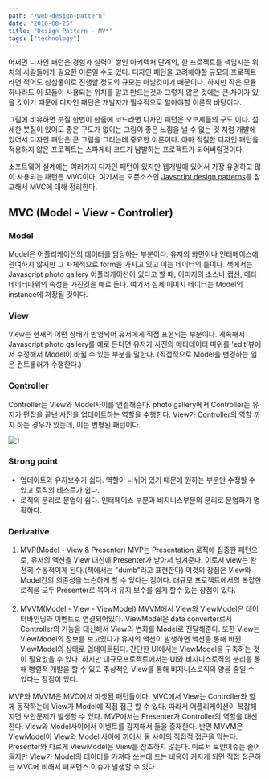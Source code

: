```yaml
---
path: "/web-design-pattern"
date: "2016-08-25"
title: "Design Pattern - MV*"
tags: ["technology"]
---
```


어쩌면 디자인 패턴은 경험과 실력이 쌓인 아키텍처 단계의, 한 프로젝트를 책임지는 위치의 사람들에게 필요한 이론일 수도 있다. 디자인 패턴을 고려해야할 규모의 프로젝트라면 적어도 심심풀이로 진행할 정도의 규모는 아닐것이기 때문이다. 하지만 작은 모듈하나라도 이 모듈이 사용되는 위치를 알고 만드는것과 그렇지 않은 것에는 큰 차이가 있을 것이기 때문에 디자인 패턴은 개발자가 필수적으로 알아야할 이론적 바탕이다.

그림에 비유하면 붓질 한번이 한줄에 코드라면 디자인 패턴은 오브제들의 구도 이다. 섬세한 붓질이 있어도 좋은 구도가 없이는 그림이 좋은 느낌을 낼 수 없는 것 처럼 개발에 있어서 디자인 패턴은 큰 그림을 그리는데 중요한 이론이다. 아마 적절한 디자인 패턴을 적용하지 않은 프로젝트는 스파게티 코드가 남발하는 프로젝트가 되어버릴것이다.

소프트웨어 설계에는 여러가지 디자인 패턴이 있지만 웹개발에 있어서 가장 유명하고 많이 사용되는 패턴은 MVC이다. 여기서는 오픈소스인 <a href="https://addyosmani.com/resources/essentialjsdesignpatterns/book/#detailmvcmvp" target="_blank">Javscript design patterns</a>를 참고해서 MVC에 대해 정리한다.


MVC (Model - View - Controller)
------

### Model

Model은 어플리케이션의 데이터를 담당하는 부분이다. 유저의 화면이나 인터페이스에 관여하지 않지만 그 자체적으로 form을 가지고 있고 이는 데이터의 틀이다.
책에서는 Javascript photo gallery 어플리케이션이 있다고 할 때, 이미지의 소스나 캡션, 메타데이터따위의 속성을 가진것을 예로 든다.
여기서 실제 이미지 데이터는 Model의 instance에 저장될 것이다.

### View

View는 현재의 어떤 상태가 반영되어 유저에게 직접 표현되는 부분이다. 계속해서 Javascript photo gallery를 예로 든다면 유저가 사진의 메타데이터 따위를
'edit'뷰에서 수정해서 Model이 바뀔 수 있는 부분을 말한다. (직접적으로 Model을 변경하는 일은 컨트롤러가 수행한다.)

### Controller

Controller는 View와 Model사이를 연결해준다. photo gallery에서 Controller는 유저가 편집을 끝낸 사진을 업데이트하는 역할을 수행한다. View가 Controller의
역할 까지 하는 경우가 있는데, 이는 변형된 패턴이다.

![1](../images/2016-08-25-web-design-pattern/1.png)

### Strong point

- 업데이트와 유지보수가 쉽다.
    역할이 나뉘어 있기 때문에 원하는 부분만 수정할 수 있고 로직의 테스트가 쉽다.
- 로직의 분리로 분업이 쉽다.
    인터페이스 부분과 비지니스부분의 분리로 분업화가 명확하다.

### Derivative

1. MVP(Model - View & Presenter)
    MVP는 Presentation 로직에 집중한 패턴으로, 유저의 액션을 View 대신에 Presenter가 받아서 넘겨준다. 이로서 view는 완전히 수동적이게 된다.(책에서는 "dumb"라고 표현한다)
    이것의 장점은 View와 Model간의 의존성을 느슨하게 할 수 있다는 점이다. 대규모 프로젝트에서의 복잡한 로직을 모두 Presenter로 묶어서 유지 보수를 쉽게 할수 있는 장점이 있다.<br><br>
2. MVVM(Model - View - ViewModel)
    MVVM에서 View와 ViewModel은 데이터바인딩과 이벤트로 연결되어있다. ViewModel은 data converter로서 Controller의 기능을 대신해서 View의 변화를 Model로 전달해준다. 또한 View는 ViewModel의 정보를 보고있다가 유저의 액션이 발생하면 액션을 통해 바뀐 ViewModel의 상태로 업데이트된다. 간단한 UI에서는 ViewModel을 구축하는 것이 필요없을 수 있다. 하지만 대규모프로젝트에서는 UI와 비지니스로직의 분리를 통해 병렬적 개발을 할 수 있고 추상적인 View를 통해 비지니스로직의 양을 줄일 수 있다는 장점이 있다.

MVP와 MVVM은 MVC에서 파생된 패턴들이다. MVC에서 View는 Controller와 함께 동작하는데 View가 Model에 직접 접근 할 수 있다. 따라서 어플리케이션이 복잡해지면 보안문제가 발생할 수 있다. MVP에서는 Presenter가 Controller의 역할을 대신한다. View와 Model사이에서 이벤트를 감지해서 둘을 중재한다. 반면 MVVM은 ViewModel이 View와 Model 사이에 끼어서 둘 사이의 직접적 접근을 막는다. Presenter와 다르게 ViewModel은 View를 참조하지 않는다. 이로서 보안이슈는 줄어들지만 View가 Model의 데이터를 가져다 쓰는데 드는 비용이 커지게 되면 직접 접근하는 MVC에 비해서 퍼포먼스 이슈가 발생할 수 있다.